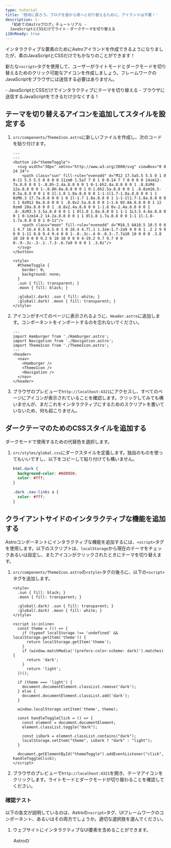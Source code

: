 ```yaml
---
type: tutorial
title: '陸地に戻ろう。ブログを昼から夜へと切り替えるために、アイランドは不要！'
description: |-
  「初めてのAstroブログ」チュートリアル -
  JavaScriptとCSSだけでライト・ダークテーマを切り替える
i18nReady: true
---
```




インタラクティブな要素のためにAstroアイランドを作成できるようになりましたが、素のJavaScriptとCSSだけでもかなりのことができます！

新たな`<script>`タグを使用して、ユーザーがライトモードとダークモードを切り替えるためのクリック可能なアイコンを作成しましょう。フレームワークのJavaScriptをブラウザには送信する必要はありません。

<PreCheck>
  - JavaScriptとCSSだけでインタラクティブにテーマを切り替える
  - ブラウザに送信するJavaScriptをできるだけ少なくする！
</PreCheck>

## テーマを切り替えるアイコンを追加してスタイルを設定する

1. `src/components/ThemeIcon.astro`に新しいファイルを作成し、次のコードを貼り付けます。

    ```astro title="src/components/ThemeIcon.astro"
    ---
    ---
    <button id="themeToggle">
      <svg width="30px" xmlns="http://www.w3.org/2000/svg" viewBox="0 0 24 24">
        <path class="sun" fill-rule="evenodd" d="M12 17.5a5.5 5.5 0 1 0 0-11 5.5 5.5 0 0 0 0 11zm0 1.5a7 7 0 1 0 0-14 7 7 0 0 0 0 14zm12-7a.8.8 0 0 1-.8.8h-2.4a.8.8 0 0 1 0-1.6h2.4a.8.8 0 0 1 .8.8zM4 12a.8.8 0 0 1-.8.8H.8a.8.8 0 0 1 0-1.6h2.5a.8.8 0 0 1 .8.8zm16.5-8.5a.8.8 0 0 1 0 1l-1.8 1.8a.8.8 0 0 1-1-1l1.7-1.8a.8.8 0 0 1 1 0zM6.3 17.7a.8.8 0 0 1 0 1l-1.7 1.8a.8.8 0 1 1-1-1l1.7-1.8a.8.8 0 0 1 1 0zM12 0a.8.8 0 0 1 .8.8v2.5a.8.8 0 0 1-1.6 0V.8A.8.8 0 0 1 12 0zm0 20a.8.8 0 0 1 .8.8v2.4a.8.8 0 0 1-1.6 0v-2.4a.8.8 0 0 1 .8-.8zM3.5 3.5a.8.8 0 0 1 1 0l1.8 1.8a.8.8 0 1 1-1 1L3.5 4.6a.8.8 0 0 1 0-1zm14.2 14.2a.8.8 0 0 1 1 0l1.8 1.7a.8.8 0 0 1-1 1l-1.8-1.7a.8.8 0 0 1 0-1z"/>
        <path class="moon" fill-rule="evenodd" d="M16.5 6A10.5 10.5 0 0 1 4.7 16.4 8.5 8.5 0 1 0 16.4 4.7l.1 1.3zm-1.7-2a9 9 0 0 1 .2 2 9 9 0 0 1-11 8.8 9.4 9.4 0 0 1-.8-.3c-.4 0-.8.3-.7.7a10 10 0 0 0 .3.8 10 10 0 0 0 9.2 6 10 10 0 0 0 4-19.2 9.7 9.7 0 0 0-.9-.3c-.3-.1-.7.3-.6.7a9 9 0 0 1 .3.8z"/>
      </svg>
    </button>

    <style>
      #themeToggle {
        border: 0;
        background: none;
      }
      .sun { fill: transparent; }
      .moon { fill: black; }

      :global(.dark) .sun { fill: white; }
      :global(.dark) .moon { fill: transparent; }
    </style>
    ```

2. アイコンがすべてのページに表示されるように、`Header.astro`に追加します。コンポーネントをインポートするのを忘れないでください。

    ```astro title="src/components/Header.astro" ins={4,9}
    ---
    import Hamburger from './Hamburger.astro';
    import Navigation from './Navigation.astro';
    import ThemeIcon from './ThemeIcon.astro';
    ---
    <header>
      <nav>
        <Hamburger />
        <ThemeIcon />
        <Navigation />
      </nav>
    </header>
    ```

3. ブラウザのプレビューで`http://localhost:4321`にアクセスし、すべてのページにアイコンが表示されていることを確認します。クリックしてみても構いませんが、まだこれをインタラクティブにするためのスクリプトを書いていないため、何も起こりません。

## ダークテーマのためのCSSスタイルを追加する

ダークモードで使用するための代替色を選択します。

1. `src/styles/global.css`にダークスタイルを定義します。独自のものを使ってもいいですし、以下をコピーして貼り付けても構いません。

    ```css title="src/styles/global.css"
    html.dark {
      background-color: #0d0950;
      color: #fff;
    }

    .dark .nav-links a {
      color: #fff;
    }
    ```

## クライアントサイドのインタラクティブな機能を追加する

Astroコンポーネントにインタラクティブな機能を追加するには、`<script>`タグを使用します。以下のスクリプトは、`localStorage`から現在のテーマをチェックあるいは設定し、またアイコンがクリックされたときにテーマを切り替えます。

1. `src/components/ThemeIcon.astro`の`<style>`タグの後ろに、以下の`<script>`タグを追加します。

    ```astro title="src/components/ThemeIcon.astro" ins={9-37}
    <style>
      .sun { fill: black; }
      .moon { fill: transparent; }

      :global(.dark) .sun { fill: transparent; }
      :global(.dark) .moon { fill: white; }
    </style>

    <script is:inline>
      const theme = (() => {
        if (typeof localStorage !== 'undefined' && localStorage.getItem('theme')) {
          return localStorage.getItem('theme');
        }
        if (window.matchMedia('(prefers-color-scheme: dark)').matches) {
          return 'dark';
        }
          return 'light';
      })();
          
      if (theme === 'light') {
        document.documentElement.classList.remove('dark');
      } else {
        document.documentElement.classList.add('dark');
      }

      window.localStorage.setItem('theme', theme);

      const handleToggleClick = () => {
        const element = document.documentElement;
        element.classList.toggle("dark");
        
        const isDark = element.classList.contains("dark");
        localStorage.setItem("theme", isDark ? "dark" : "light");
      }

      document.getElementById("themeToggle").addEventListener("click", handleToggleClick);
    </script>
    ```

2. ブラウザのプレビューで`http://localhost:4321`を開き、テーマアイコンをクリックします。ライトモードとダークモードが切り替わることを確認してください。



<Box icon="question-mark">

### 確認テスト

以下の各文が説明しているのは、Astroの`<script>`タグ、UIフレームワークのコンポーネント、あるいはその両方でしょうか。適切な選択肢を選んでください。

1. ウェブサイトにインタラクティブなUI要素を含めることができます。

    <MultipleChoice>
      <Option>
        Astroの`<script>`タグ
      </Option>
      <Option>
        UIフレームワークコンポーネント
      </Option>
      <Option isCorrect>
        両方
      </Option>
    </MultipleChoice>

2. ブラウザにJavaScriptを送信して実行する`client:`を使わなければ、サイトに静的な要素を作成します。

    <MultipleChoice>
      <Option>
        Astroの`<script>`タグ
      </Option>
      <Option isCorrect>
        UIフレームワークコンポーネント
      </Option>
      <Option>
        両方
      </Option>
    </MultipleChoice>

3. 新しいフレームワークを、その技術スタックを使った新しいプロジェクトを作成することなく「試す」ことができます。

    <MultipleChoice>
      <Option>
        Astroの`<script>`タグ
      </Option>
      <Option isCorrect>
        UIフレームワークコンポーネント
      </Option>
      <Option>
        両方
      </Option>
    </MultipleChoice>

4. 他のフレームワークで書いたコードを再利用でき、多くの場合、そのままサイトに配置するだけで済みます。

    <MultipleChoice>
      <Option>
        Astroの`<script>`タグ
      </Option>
      <Option isCorrect>
        UIフレームワークコンポーネント
      </Option>
      <Option>
        両方
      </Option>
    </MultipleChoice>

5. 他のJavaScriptフレームワークを知らなくても、インタラクティブな機能を追加できます。

    <MultipleChoice>
      <Option isCorrect>
        Astroの`<script>`タグ
      </Option>
      <Option>
        UIフレームワークコンポーネント
      </Option>
      <Option>
        両方
      </Option>
    </MultipleChoice>
</Box>

<Box icon="check-list">

## チェックリスト

<Checklist>
- [ ] フレームワークを追加したくないときに、JavaScriptを使用してインタラクティブな機能を実装できる。
</Checklist>
</Box>

### 参考

- [Astroにおけるクライアントサイド`<script>`](/ja/guides/client-side-scripts/)
